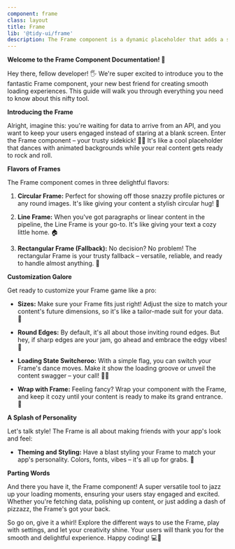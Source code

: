 ```yaml
---
component: frame
class: layout
title: Frame
lib: '@tidy-ui/frame'
description: The Frame component is a dynamic placeholder that adds a stylish touch while your content loads. It features various styles like circular for profile pics, linear for paragraphs, and defaults to rectangular. Easily adjust sizes and transition from loading to loaded with a flag. Frames have inviting round edges by default but can go edgy. You can even wrap a component, keeping it in loading mode until it's ready. Perfect for enhancing user experience during data fetching! 🎨🚀
---
```


**Welcome to the Frame Component Documentation! 🎉**

Hey there, fellow developer! 🖐️ We're super excited to introduce you to the fantastic Frame component, your new best friend for creating smooth loading experiences. This guide will walk you through everything you need to know about this nifty tool.

**Introducing the Frame**

Alright, imagine this: you're waiting for data to arrive from an API, and you want to keep your users engaged instead of staring at a blank screen. Enter the Frame component – your trusty sidekick! 🦸‍♂️ It's like a cool placeholder that dances with animated backgrounds while your real content gets ready to rock and roll.

**Flavors of Frames**

The Frame component comes in three delightful flavors:

1. **Circular Frame:** Perfect for showing off those snazzy profile pictures or any round images. It's like giving your content a stylish circular hug! 🌈

2. **Line Frame:** When you've got paragraphs or linear content in the pipeline, the Line Frame is your go-to. It's like giving your text a cozy little home. 🏠

3. **Rectangular Frame (Fallback):** No decision? No problem! The rectangular Frame is your trusty fallback – versatile, reliable, and ready to handle almost anything. 🙌

**Customization Galore**

Get ready to customize your Frame game like a pro:

- **Sizes:** Make sure your Frame fits just right! Adjust the size to match your content's future dimensions, so it's like a tailor-made suit for your data. 👔

- **Round Edges:** By default, it's all about those inviting round edges. But hey, if sharp edges are your jam, go ahead and embrace the edgy vibes! 📐

- **Loading State Switcheroo:** With a simple flag, you can switch your Frame's dance moves. Make it show the loading groove or unveil the content swagger – your call! 💃🕺

- **Wrap with Frame:** Feeling fancy? Wrap your component with the Frame, and keep it cozy until your content is ready to make its grand entrance. 🎁

**A Splash of Personality**

Let's talk style! The Frame is all about making friends with your app's look and feel:

- **Theming and Styling:** Have a blast styling your Frame to match your app's personality. Colors, fonts, vibes – it's all up for grabs. 🎨

**Parting Words**

And there you have it, the Frame component! A super versatile tool to jazz up your loading moments, ensuring your users stay engaged and excited. Whether you're fetching data, polishing up content, or just adding a dash of pizzazz, the Frame's got your back.

So go on, give it a whirl! Explore the different ways to use the Frame, play with settings, and let your creativity shine. Your users will thank you for the smooth and delightful experience. Happy coding! 💻🚀
